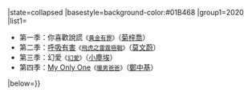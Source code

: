 {{Navbox
|bodyclass=hlist
|name=Joox TOP MUSIC AWARDS TOP聽推介OST
|title=[[Joox]] TOP MUSIC AWARDS TOP聽推介OST（第1位）{{#if:{{{1|}}}|（{{{1|}}}）|}}
|state=<includeonly>collapsed</includeonly>
|basestyle=background-color:#01B468	
|group1=2020
|list1=  
*第一季：你喜歡說謊<small>《[[黃金有罪]]》</small>（[[菊梓喬]]）
*第二季：[[呼吸有害]]<small>《[[飛虎之雷霆極戰]]》</small>（[[莫文蔚]]）
*第三季：幻愛<small>《[[幻愛]]》</small>（[[小塵埃]]）
*第四季：[[My Only One]]<small>《[[暖男爸爸]]》</small>（[[鄭中基]]）

|below=}}
<noinclude>
</noinclude>